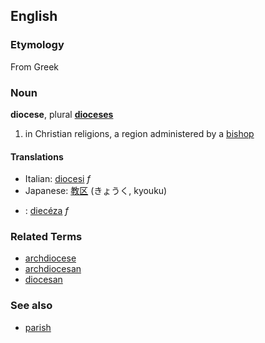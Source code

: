 ==English==
===Etymology===
From Greek

===Noun===
'''diocese''', plural '''[[dioceses]]'''

# in Christian religions, a region administered by a [[bishop]]

====Translations====
*Italian: [[diocesi]] ''f''
*Japanese: [[教区]] (きょうく, kyouku)
*{{sk}}: [[diecéza]] ''f''

===Related Terms===
*[[archdiocese]]
*[[archdiocesan]]
*[[diocesan]]

===See also===
*[[parish]]